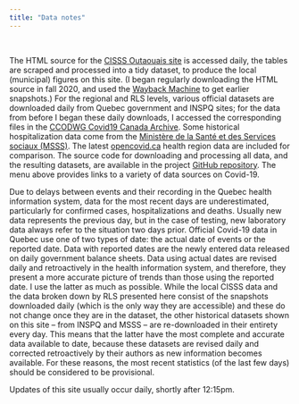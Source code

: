 ```yaml
---
title: "Data notes"
---
```


\  

The HTML source for the [CISSS Outaouais site](https://cisss-outaouais.gouv.qc.ca/language/en/covid19-en/) is accessed daily, the tables are scraped and processed into a tidy dataset, to produce the local (municipal) figures on this site. (I began regularly downloading the HTML source in fall 2020, and used the [Wayback Machine](https://archive.org/web/) to get earlier snapshots.) For the regional and RLS levels, various official datasets are downloaded daily from Quebec government and INSPQ sites; for the data from before I began these daily downloads, I accessed the corresponding files in the [CCODWG Covid19 Canada Archive](http://data.opencovid.ca/archive/index.html). Some historical hospitalization data come from the [Ministère de la Santé et des Services sociaux (MSSS)](https://www.donneesquebec.ca/recherche/dataset/covid-19-portrait-quotidien-des-hospitalisations). The latest [opencovid.ca](https://opencovid.ca/) health region data are included for comparison. The source code for downloading and processing all data, and the resulting datasets, are available in the project [GitHub repository](https://github.com/timothoms/covid19Outaouais). The menu above provides links to a variety of data sources on Covid-19.

Due to delays between events and their recording in the Quebec health information system, data for the most recent days are underestimated, particularly for confirmed cases, hospitalizations and deaths. Usually new data represents the previous day, but in the case of testing, new laboratory data always refer to the situation two days prior. Official Covid-19 data in Quebec use one of two types of date: the actual date of events or the reported date. Data with reported dates are the newly entered data released on daily government balance sheets. Data using actual dates are revised daily and retroactively in the health information system, and therefore, they present a more accurate picture of trends than those using the reported date. I use the latter as much as possible. While the local CISSS data and the data broken down by RLS presented here consist of the snapshots downloaded daily (which is the only way they are accessible) and these do not change once they are in the dataset, the other historical datasets shown on this site -- from INSPQ and MSSS -- are re-downloaded in their entirety every day. This means that the latter have the most complete and accurate data available to date, because these datasets are revised daily and corrected retroactively by their authors as new information becomes available. For these reasons, the most recent statistics (of the last few days) should be considered to be provisional.

Updates of this site usually occur daily, shortly after 12:15pm. 
